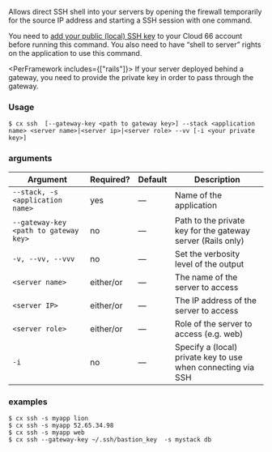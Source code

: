 Allows direct SSH shell into your servers by opening the firewall temporarily for the source IP address and starting a SSH session with one command.

You need to [add your public (local) SSH key](/docs/servers/ssh-to-server#cloud-66-toolbelt-cli) to your Cloud 66 account before running this command. You also need to have “shell to server” rights on the application to use this command.

<PerFramework includes={["rails"]}>
If your server deployed behind a gateway, you need to provide the private key in order to pass through the gateway.
</PerFramework>

### Usage

```shell
$ cx ssh  [--gateway-key <path to gateway key>] --stack <application name> <server name>|<server ip>|<server role> --vv [-i <your private key>]
```

### arguments

| Argument | Required? | Default | Description |
|  ---  |  ---  |  ---  |  ---  |
| `--stack, -s <application name>` | yes | — | Name of the application |
| `--gateway-key <path to gateway key>` | no | — | Path to the private key for the gateway server (Rails only) |
| `-v, --vv, --vvv` | no | — | Set the verbosity level of the output |
| `<server name>` | either/or | — | The name of the server to access |
| `<server IP>` | either/or | — | The IP address of the server to access |
| `<server role>` | either/or | — | Role of the server to access (e.g. web) |
| `-i` | no | — | Specify a (local) private key to use when connecting via SSH|

### examples

```shell
$ cx ssh -s myapp lion
$ cx ssh -s myapp 52.65.34.98
$ cx ssh -s myapp web
$ cx ssh --gateway-key ~/.ssh/bastion_key  -s mystack db
```

